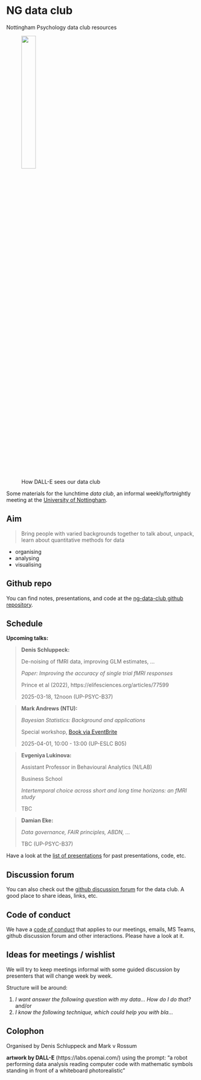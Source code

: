 # NG data club

Nottingham Psychology data club resources

<figure>

<img src="images/dall-e-image.png" width="30%"/>
<br>
<caption>How DALL-E sees our data club</caption>
</figure>

Some materials for the lunchtime *data club*, an informal weekly/fortnightly meeting at the [University of Nottingham](https://www.nottingham.ac.uk/psychology/).

## Aim

>Bring people with varied backgrounds together to talk about, unpack, learn about quantitative methods for data

- organising
- analysing
- visualising

## Github repo

You can find notes, presentations, and code at the [ng-data-club github repository](https://github.com/schluppeck/ng-data-club).



## Schedule

**Upcoming talks:**


>**Denis Schluppeck:** 
>
>De-noising of fMRI data, improving GLM estimates, ...
>
>*Paper: Improving the accuracy of single trial fMRI responses* 
>
> Prince et al (2022), https://elifesciences.org/articles/77599
>
>2025-03-18, 12noon (UP-PSYC-B37)


>**Mark Andrews (NTU):** 
>
>*Bayesian Statistics: Background and applications*
>
> Special workshop, [Book via EventBrite](https://www.eventbrite.co.uk/e/introduction-to-bayesian-statistics-from-concepts-to-practice-tickets-1258485527089?aff=oddtdtcreator)
>
>2025-04-01, 10:00 - 13:00 (UP-ESLC B05)


>**Evgeniya Lukinova:** 
>
>Assistant Professor in Behavioural Analytics (N/LAB)
>
>Business School
>
>*Intertemporal choice across short and long time horizons: an fMRI study* 
>
>TBC 


>**Damian Eke:** 
>
>*Data governance, FAIR principles, ABDN, ...* 
>
>TBC (UP-PSYC-B37)



Have a look at the [list of presentations](./presentations/index.qmd) for past presentations, code, etc.



## Discussion forum

You can also check out the [github discussion forum](https://github.com/schluppeck/ng-data-club/discussions) for the data club. A good place to share ideas, links, etc.

## Code of conduct

We have a [code of conduct](./CODE-OF-CONDUCT.md) that applies to our meetings, emails, MS Teams, github discussion forum and other interactions. Please have a look at it.

## Ideas for meetings / wishlist

We will try to keep meetings informal with some guided discussion by presenters that will change week by week.

Structure will be around:

1. *I want answer the following question with my data... How do I do that?* and/or
2. *I know the following technique, which could help you with bla...*


## Colophon

Organised by Denis Schluppeck and Mark v Rossum

**artwork by DALL-E** (https://labs.openai.com/) using the prompt: "a robot performing data analysis reading computer code with mathematic symbols standing in front of a whiteboard photorealistic"


